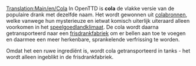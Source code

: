 [[Translation:Main/en/Cola]]{{en/-}}
{{nl/Vracht|name=Cola
|image=ColaWells.png
|geproduceerd=[[Main/nl/Colabronnen|Colabronnen]]
|geaccepteerd=[[Main/nl/Frisdrankfabriek|Frisdrankfabriek]]
}}
In OpenTTD is '''cola''' de vlakke versie van de populaire drank met dezelfde naam. Het wordt gewonnen uit [[Main/nl/Colabronnen|colabronnen]], welke vanwege hun mysterieuze en ietwat komisch uiterlijk uiteraard alleen voorkomen in het [[Main/en/klimaat/Nl#speelgoedland|speelgoedlandklimaat]]. De cola wordt daarna getransporteerd naar een [[Main/nl/frisdrankfabriek|frisdrankfabriek]] om er bellen aan toe te voegen en daarmee een meer herkenbare, sprankelende verfrissing te worden.

Omdat het een ruwe ingrediënt is, wordt cola getransporteerd in tanks - het wordt alleen ingeblikt in de frisdrankfabriek.